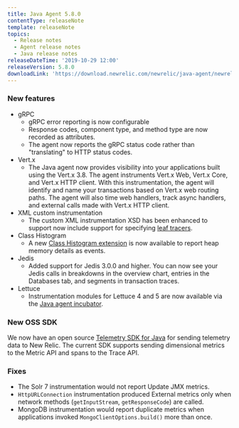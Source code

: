 ```yaml
---
title: Java Agent 5.8.0
contentType: releaseNote
template: releaseNote
topics:
  - Release notes
  - Agent release notes
  - Java release notes
releaseDateTime: '2019-10-29 12:00'
releaseVersion: 5.8.0
downloadLink: 'https://download.newrelic.com/newrelic/java-agent/newrelic-agent/5.8.0/'
---
```


### New features

* gRPC
  * gRPC error reporting is now configurable
  * Response codes, component type, and method type are now recorded as attributes.
  * The agent now reports the gRPC status code rather than "translating" to HTTP status codes.
* Vert.x
  * The Java agent now provides visibility into your applications built using the Vert.x 3.8. The agent instruments Vert.x Web, Vert.x Core, and Vert.x HTTP client. With this instrumentation, the agent will identify and name your transactions based on Vert.x web routing paths. The agent will also time web handlers, track async handlers, and external calls made with Vert.x HTTP client.
* XML custom instrumentation
  * The custom XML instrumentation XSD has been enhanced to support now include support for specifying [leaf tracers](https://newrelic.github.io/java-agent-api/javadoc/com/newrelic/api/agent/Trace.html#leaf()).
* Class Histogram
  * A new [Class Histogram extension](https://docs.newrelic.com/docs/agents/java-agent/instrumentation/extension-additional-instrumentation-modules#class-histogram) is now available to report heap memory details as events.
* Jedis
  * Added support for Jedis 3.0.0 and higher. You can now see your Jedis calls in breakdowns in the overview chart, entries in the Databases tab, and segments in transaction traces.
* Lettuce
  * Instrumentation modules for Lettuce 4 and 5 are now available via the [Java agent incubator](https://docs.newrelic.com/docs/agents/java-agent/instrumentation/extension-additional-instrumentation-modules#incubator-modules-list).

### New OSS SDK

We now have an open source [Telemetry SDK for Java](https://docs.newrelic.com/docs/data-ingest-apis/get-data-new-relic/new-relic-sdks/telemetry-sdks-send-custom-telemetry-data-new-relic) for sending telemetry data to New Relic. The current SDK supports sending dimensional metrics to the Metric API and spans to the Trace API.

### Fixes

* The Solr 7 instrumentation would not report Update JMX metrics.
* `HttpURLConnection` instrumentation produced External metrics only when network methods (`getInputStream`, `getResponseCode`) are called.
* MongoDB instrumentation would report duplicate metrics when applications invoked `MongoClientOptions.build()` more than once.
